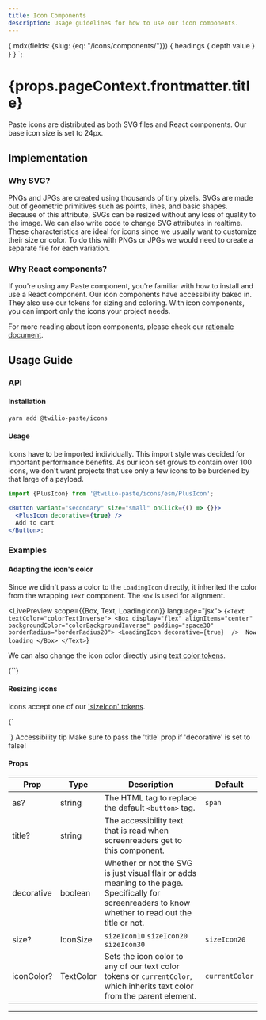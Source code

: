 ```yaml
---
title: Icon Components
description: Usage guidelines for how to use our icon components.
---
```



  {
    mdx(fields: {slug: {eq: "/icons/components/"}}) {
      headings {
        depth
        value
      }
    }
  }
`;

<contentwrapper>

<TableOfContents headings={props.data.mdx.headings} />

<content>

<h1>{props.pageContext.frontmatter.title}</h1>

Paste icons are distributed as both SVG files and React components. Our base icon size is set to 24px.

## Implementation

### Why SVG?

PNGs and JPGs are created using thousands of tiny pixels. SVGs are made out of geometric
primitives such as points, lines, and basic shapes. Because of this attribute, SVGs can
be resized without any loss of quality to the image. We can also write code to change SVG
attributes in realtime. These characteristics are ideal for icons since we usually want to
customize their size or color. To do this with PNGs or JPGs we would need to create a
separate file for each variation.

### Why React components?

If you're using any Paste component, you're familiar with how to install and use a React
component. Our icon components have accessibility baked in. They also use our tokens for
sizing and coloring. With icon components, you can import only the icons your project needs.

For more reading about icon components, please check our [rationale document](https://github.com/twilio-labs/svg-to-react/blob/master/RATIONALE.md).

## Usage Guide

### API

#### Installation

```bash
yarn add @twilio-paste/icons
```

#### Usage

Icons have to be imported individually. This import style was decided for important performance benefits. As our icon
set grows to contain over 100 icons, we don't want projects that use only a few icons to be burdened by
that large of a payload.

```jsx
import {PlusIcon} from '@twilio-paste/icons/esm/PlusIcon';

<Button variant="secondary" size="small" onClick={() => {}}>
  <PlusIcon decorative={true} />
  Add to cart
</Button>;
```

### Examples

#### Adapting the icon's color

Since we didn't pass a color to the `LoadingIcon` directly, it inherited the color from the wrapping `Text` component.
The `Box` is used for alignment.

<LivePreview scope={{Box, Text, LoadingIcon}} language="jsx">
  {`<Text textColor="colorTextInverse">
  <Box display="flex" alignItems="center" backgroundColor="colorBackgroundInverse" padding="space30" borderRadius="borderRadius20">
    <LoadingIcon decorative={true}  /> 
    Now loading
  </Box>
</Text>`}
</LivePreview>

We can also change the icon color directly using [text color tokens](/tokens/#text-colors).

<LivePreview scope={{LoadingIcon}} language="jsx">
  {`<LoadingIcon decorative={true} iconColor="colorTextError" />`}
</LivePreview>

#### Resizing icons

Icons accept one of our ['sizeIcon' tokens](/tokens/#sizings).

<LivePreview scope={{PlusIcon}} language="jsx">
  {`<p>
  <PlusIcon decorative={false} title="Add to cart" size="sizeIcon10" />
  <PlusIcon decorative={false} title="Add to cart" />
  <PlusIcon decorative={false} title="Add to cart" size="sizeIcon30" />
</p>`}
</LivePreview>

<Callout variant="warning">
  <CalloutTitle>Accessibility tip</CalloutTitle>
  <CalloutText>Make sure to pass the 'title' prop if 'decorative' is set to false!</CalloutText>
</Callout>

#### Props

| Prop       | Type      | Description                                                                                                                                           | Default        |
| ---------- | --------- | ----------------------------------------------------------------------------------------------------------------------------------------------------- | -------------- |
| as?        | string    | The HTML tag to replace the default `<button>` tag.                                                                                                   | `span`         |
| title?     | string    | The accessibility text that is read when screenreaders get to this component.                                                                         |                |
| decorative | boolean   | Whether or not the SVG is just visual flair or adds meaning to the page. Specifically for screenreaders to know whether to read out the title or not. |                |
| size?      | IconSize  | `sizeIcon10` `sizeIcon20` `sizeIcon30`                                                                                                                | `sizeIcon20`   |
| iconColor? | TextColor | Sets the icon color to any of our text color tokens or `currentColor`, which inherits text color from the parent element.                             | `currentColor` |

---

<Box marginTop="space90">
  <Changelog />
</Box>

</content>

</contentwrapper>
